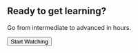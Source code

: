 
<section py="8|12|16|24">
  <div variant="container">
    <div
      textAlign="center"
      bg="muted"
      p="10"
      rounded="xl"
      background={`url(${CtaMask}) no-repeat center`}
      backgroundSize="cover"
    >
      <h2 variant="heading.h2" fontSize="4xl|5xl" m="0" color="white">
        Ready to get learning?
      </h2>
      <p fontSize="lg|xl" mt="2" color="white">
        Go from intermediate to advanced in hours.
      </p>
      <button
        as="a"
        href="https://egghead.io/playlists/build-a-full-stack-jamstack-application-with-gatsby-c6f8?af=6xn1w"
        variant="button.white.lg"
      >
        Start Watching <Icon name="arrow-right" ml="2" />
      </button>
    </div>
  </div>
</section>
